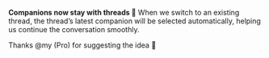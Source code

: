 
<ReleaseVideo src="https://res.cloudinary.com/dltbv060k/video/upload/v1742050479/09-01_n9crhp.mp4" />

**Companions now stay with threads 🥾** When we switch to an existing thread, the thread’s latest companion will be selected automatically, helping us continue the conversation smoothly.

Thanks @my (Pro) for suggesting the idea 🙇
